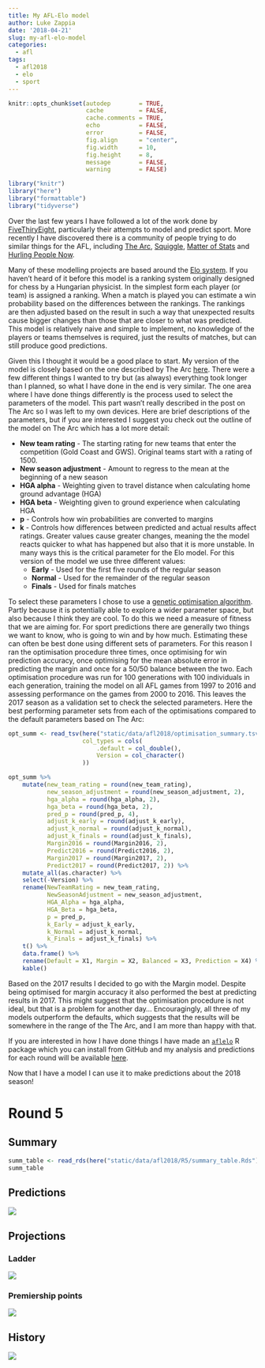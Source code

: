 ```yaml
---
title: My AFL-Elo model
author: Luke Zappia
date: '2018-04-21'
slug: my-afl-elo-model
categories:
  - afl
tags:
  - afl2018
  - elo
  - sport
---
```


```r
knitr::opts_chunk$set(autodep        = TRUE,
                      cache          = FALSE,
                      cache.comments = TRUE,
                      echo           = FALSE,
                      error          = FALSE,
                      fig.align      = "center",
                      fig.width      = 10,
                      fig.height     = 8,
                      message        = FALSE,
                      warning        = FALSE)
```

```r
library("knitr")
library("here")
library("formattable")
library("tidyverse")
```

Over the last few years I have followed a lot of the work done by
[FiveThiryEight][FiveThirtyEight], particularly their attempts to model and
predict sport. More recently I have discovered there is a community of people
trying to do similar things for the AFL, including [The Arc][TheArc],
[Squiggle][Squiggle], [Matter of Stats][Mos] and [Hurling People Now][HPN].

Many of these modelling projects are based around the [Elo system][Elo]. If you
haven't heard of it before this model is a ranking system originally designed
for chess by a Hungarian physicist. In the simplest form each player (or team)
is assigned a ranking. When a match is played you can estimate a win probability
based on the differences between the rankings. The rankings are then adjusted
based on the result in such a way that unexpected results cause bigger changes
than those that are closer to what was predicted. This model is relatively naive
and simple to implement, no knowledge of the players or teams themselves is
required, just the results of matches, but can still produce good predictions.

Given this I thought it would be a good place to start. My version of the model
is closely based on the one described by The Arc [here][TheArcModel]. There were
a few different things I wanted to try but (as always) everything took longer
than I planned, so what I have done in the end is very similar. The one area
where I have done things differently is the process used to select the
parameters of the model. This part wasn't really described in the post on The
Arc so I was left to my own devices. Here are brief descriptions of the
parameters, but if you are interested I suggest you check out the outline of
the model on The Arc which has a lot more detail:

* **New team rating** - The starting rating for new teams that enter the
  competition (Gold Coast and GWS). Original teams start with a rating of 1500.
* **New season adjustment** - Amount to regress to the mean at the beginning of
  a new season
* **HGA alpha** - Weighting given to travel distance when calculating home
  ground advantage (HGA)
* **HGA beta** - Weighting given to ground experience when calculating HGA
* **p** - Controls how win probabilities are converted to margins
* **k** - Controls how differences between predicted and actual results affect
  ratings. Greater values cause greater changes, meaning the the model reacts
  quicker to what has happened but also that it is more unstable. In many ways
  this is the critical parameter for the Elo model. For this version of the
  model we use three different values:
    * **Early** - Used for the first five rounds of the regular season
    * **Normal** - Used for the remainder of the regular season
    * **Finals** - Used for finals matches

To select these parameters I chose to use a [genetic optimisation algorithm][GA].
Partly because it is potentially able to explore a wider parameter space, but
also because I think they are cool. To do this we need a measure of fitness that
we are aiming for. For sport predictions there are generally two things we want
to know, who is going to win and by how much. Estimating these can often be best
done using different sets of parameters. For this reason I ran the optimisation
procedure three times, once optimising for win prediction accuracy, once
optimising for the mean absolute error in predicting the margin and once for a
50/50 balance between the two. Each optimisation procedure was run for 100
generations with 100 individuals in each generation, training the model on all
AFL games from 1997 to 2016 and assessing performance on the games from 2000
to 2016. This leaves the 2017 season as a validation set to check the selected
parameters. Here the best performing parameter sets from each of the
optimisations compared to the default parameters based on The Arc:

```r
opt_summ <- read_tsv(here("static/data/afl2018/optimisation_summary.tsv"),
                     col_types = cols(
                         .default = col_double(),
                         Version = col_character()
                     ))

opt_summ %>%
    mutate(new_team_rating = round(new_team_rating),
           new_season_adjustment = round(new_season_adjustment, 2),
           hga_alpha = round(hga_alpha, 2),
           hga_beta = round(hga_beta, 2),
           pred_p = round(pred_p, 4),
           adjust_k_early = round(adjust_k_early),
           adjust_k_normal = round(adjust_k_normal),
           adjust_k_finals = round(adjust_k_finals),
           Margin2016 = round(Margin2016, 2),
           Predict2016 = round(Predict2016, 2),
           Margin2017 = round(Margin2017, 2),
           Predict2017 = round(Predict2017, 2)) %>%
    mutate_all(as.character) %>%
    select(-Version) %>%
    rename(NewTeamRating = new_team_rating,
           NewSeasonAdjustment = new_season_adjustment,
           HGA_Alpha = hga_alpha,
           HGA_Beta = hga_beta,
           p = pred_p,
           k_Early = adjust_k_early,
           k_Normal = adjust_k_normal,
           k_Finals = adjust_k_finals) %>%
    t() %>%
    data.frame() %>%
    rename(Default = X1, Margin = X2, Balanced = X3, Prediction = X4) %>%
    kable()
```

Based on the 2017 results I decided to go with  the Margin model. Despite being
optimised for margin accuracy it also performed the best at predicting results
in 2017. This might suggest that the optimisation procedure is not ideal, but
that is a problem for another day... Encouragingly, all three of my models
outperform the defaults, which suggests that the results will be somewhere in
the range of the The Arc, and I am more than happy with that.

If you are interested in how I have done things I have made an
[`aflelo`][aflelo] R package which you can install from GitHub and my analysis
and predictions for each round will be available [here][afl2018].

Now that I have a model I can use it to make predictions about the 2018 season!

Round 5
=======

Summary
-------

```r
summ_table <- read_rds(here("static/data/afl2018/R5/summary_table.Rds"))
summ_table
```

Predictions
-----------

![](/post/2018-04-21-my-afl-elo-model_files/predictions.png)

Projections
-----------

### Ladder

![](/post/2018-04-21-my-afl-elo-model_files/ladder.png)

### Premiership points

![](/post/2018-04-21-my-afl-elo-model_files/points.png)

History
-------

![](/post/2018-04-21-my-afl-elo-model_files/history.png)

[FiveThirtyEight]: http://fivethirtyeight.com/ "FiveThirtyEight"
[TheArc]: https://thearcfooty.com/ "The Arc"
[Squiggle]: https://squiggle.com.au/ "Squiggle"
[MoS]: http://www.matterofstats.com/ "Matter of Stats"
[HPN]: http://www.hpnfooty.com/ "Hurling People Now"
[Elo]: https://en.wikipedia.org/wiki/Elo_rating_system "Elo system"
[TheArcModel]: https://thearcfooty.com/2016/12/29/introducing-the-arcs-ratings-system/ "The Arc model"
[GA]: https://en.wikipedia.org/wiki/Genetic_algorithm "Genetic optimisation"
[aflelo]: https://github.com/lazappi/aflelo "aflelo"
[afl2018]: https://github.com/lazappi/afl-2018 "afl2018"

